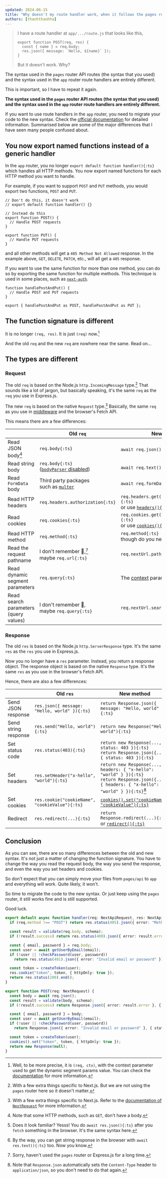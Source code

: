 ```yaml
---
updated: 2024-06-15
title: "Why doesn't my route handler work, when it follows the pages router syntax?"
authors: [thanhthanhha]
---
```


> I have a route handler at `app/.../route.js` that looks like this,
>
> ```tsx
> export function POST(req, res) {
>   const { name } = req.body;
>   res.json({ message: `Hello, ${name}` });
> }
> ```
>
> But it doesn't work. Why?

The syntax used in the `pages` router API routes (the syntax that you used) and the syntax used in the `app` router route handlers are entirely different.

This is important, so I have to repeat it again.

**The syntax used in the `pages` router API routes (the syntax that you used) and the syntax used in the `app` router route handlers are entirely different.**

If you want to use route handlers in the `app` router, you need to migrate your code to the new syntax. Check the [official documentation](https://nextjs.org/docs/app/building-your-application/routing/route-handlers) for detailed information. Summarised below are some of the major differences that I have seen many people confused about.

## You now export named functions instead of a generic handler

In the `app` router, you no longer `export default function handler(){:ts}` which handles all HTTP methods. You now export named functions for each HTTP method you want to handle.

For example, if you want to support `POST` and `PUT` methods, you would export two functions, `POST` and `PUT`.

```tsx
// Don't do this, it doesn't work
// export default function handler() {}

// Instead do this
export function POST() {
  // Handle POST requests
}

export function PUT() {
  // Handle PUT requests
}
```

and all other methods will get a `405 Method Not Allowed` response. In the example above, `GET`, `DELETE`, `PATCH`, etc., will all get a `405` response.

If you want to use the same function for more than one method, you can do so by exporting the same function for multiple methods. This technique is used in some places, such as [`next-auth`](https://authjs.dev/getting-started/installation#configure).

```tsx
function handlePostAndPut() {
  // Handle POST and PUT requests
}

export { handlePostAndPut as POST, handlePostAndPut as PUT };
```

## The function signature is different

It is no longer `(req, res)`. It is just `(req)` now.[^1]

[^1]: Well, to be more precise, it is `(req, ctx)`, with the context parameter used to get the dynamic segment params value. You can check the [documentation](https://nextjs.org/docs/app/api-reference/file-conventions/route#context-optional) for more information.

And the old `req` and the new `req` are nowhere near the same. Read on...

## The types are different

### Request

The old `req` is based on the Node.js `http.IncomingMessage` type.[^2] That sounds like a lot of jargon, but basically speaking, it's the same `req` as the `req` you use in Express.js.

[^2]: With a few extra things specific to Next.js. But we are not using the `pages` router here so it doesn't matter.

The new `req` is based on the native `Request` type.[^3] Basically, the same `req` as you use in [middleware](https://nextjs.org/docs/app/building-your-application/routing/middleware) and the browser's Fetch API.

[^3]: With a few extra things specific to Next.js. Refer to the [documentation of `NextRequest`](https://nextjs.org/docs/app/api-reference/functions/next-request) for more information.

This means there are a few differences:

|  | Old `req` | New `req` |
| --- | --- | --- |
| Read JSON body[^4] | `req.body{:ts}` | `await req.json(){:ts}`[^5] |
| Read string body | `req.body{:ts}`<br />([`bodyParser` disabled](https://nextjs.org/docs/pages/building-your-application/routing/api-routes#custom-config)) | `await req.text(){:ts}`[^6] |
| Read `FormData` body | Third party packages<br />such as [`multer`](https://github.com/expressjs/multer) | `await req.formData(){:ts}` |
| Read HTTP headers | `req.headers.authorization{:ts}` | `req.headers.get("authorization"){:ts}`<br />or use [`headers(){:ts}`](https://nextjs.org/docs/app/api-reference/functions/headers) |
| Read cookies | `req.cookies{:ts}` | `req.cookies.get("cookieName"){:ts}`<br />or use [`cookies(){:ts}`](https://nextjs.org/docs/app/api-reference/functions/cookies) |
| Read HTTP method | `req.method{:ts}` | `req.method{:ts}`<br />though do you need it? |
| Read the<br />request pathname | I don't remember 🥲,[^7]<br />maybe `req.url{:ts}` | `req.nextUrl.pathname{:ts}` |
| Read dynamic<br />segment parameters | `req.query{:ts}` | The [context](https://nextjs.org/docs/app/api-reference/file-conventions/route#context-optional) parameter |
| Read search parameters<br />(query values) | I don't remember 🥲,<br />maybe `req.query{:ts}` | `req.nextUrl.searchParams{:ts}` |

[^4]: Note that some HTTP methods, such as `GET`, don't have a body.

[^5]: Does it look familiar? Yesss! You do `await res.json(){:ts}` after you `fetch` something in the browser. It's the same syntax here.

[^6]: By the way, you can get string response in the browser with `await res.text(){:ts}` too. Now you know.

[^7]: Sorry, haven't used the `pages` router or Express.js for a long time.

### Response

The old `res` is based on the Node.js `http.ServerResponse` type. It's the same `res` as the `res` you use in Express.js.

Now you no longer have a `res` parameter. Instead, you return a response object. The response object is based on the native `Response` type. It's the same `res` as you use in the browser's Fetch API.

Hence, there are also a few differences:

|  | Old `res` | New method |
| --- | --- | --- |
| Send JSON response | `res.json({ message: "Hello, world" }){:ts}` | `return Response.json({ message: "Hello, world" }){:ts}` |
| Send string response | `res.send("Hello, world"){:ts}` | `return new Response("Hello, world"){:ts}` |
| Set status code | `res.status(403){:ts}` | `return new Response(..., { status: 403 }){:ts}`<br />`return Response.json({...}, { status: 403 }){:ts}` |
| Set headers | `res.setHeader("x-hello", "world"){:ts}` | `return new Response(..., { headers: { "x-hello": "world" } }){:ts}`<br />`return Response.json({...}, { headers: { "x-hello": "world" } }){:ts}`[^8] |
| Set cookies | `res.cookie("cookieName", "cookieValue"){:ts}` | [`cookies().set("cookieName", "cookieValue"){:ts}`](https://nextjs.org/docs/app/api-reference/functions/cookies) |
| Redirect | `res.redirect(...){:ts}` | `return Response.redirect(...){:ts}` or [`redirect(){:ts}`](https://nextjs.org/docs/app/building-your-application/routing/redirecting#redirect-function) |

[^8]: Note that `Response.json` automatically sets the `Content-Type` header to `application/json`, so you don't need to do that again.

## Conclusion

As you can see, there are so many differences between the old and new syntax. It's not just a matter of changing the function signature. You have to change the way you read the request body, the way you send the response, and even the way you set headers and cookies.

So don't expect that you can simply move your files from `pages/api` to `app` and everything will work. Quite likely, it won't.

So time to migrate the code to the new syntax. Or just keep using the `pages` router, it still works fine and is still supported.

Good luck.

```ts title="Before"
export default async function handler(req: NextApiRequest, res: NextApiResponse) {
  if (req.method !== "POST") return res.status(405).json({ error: "Method Not Allowed" });

  const result = validate(req.body, schema);
  if (!result.success) return res.status(400).json({ error: result.error });

  const { email, password } = req.body;
  const user = await getUserByEmail(email);
  if (!user || !checkPassword(user, password))
    return res.status(401).json({ error: "Invalid email or password" });

  const token = createToken(user);
  res.cookie("token", token, { httpOnly: true });
  return res.status(200).end();
}
```

```ts title="After"
export function POST(req: NextRequest) {
  const body = await req.json();
  const result = validate(body, schema);
  if (!result.success) return Response.json({ error: result.error }, { status: 400 });

  const { email, password } = body;
  const user = await getUserByEmail(email);
  if (!user || !checkPassword(user, password))
    return Response.json({ error: "Invalid email or password" }, { status: 401 });

  const token = createToken(user);
  cookies().set("token", token, { httpOnly: true });
  return new Response(null);
}
```
